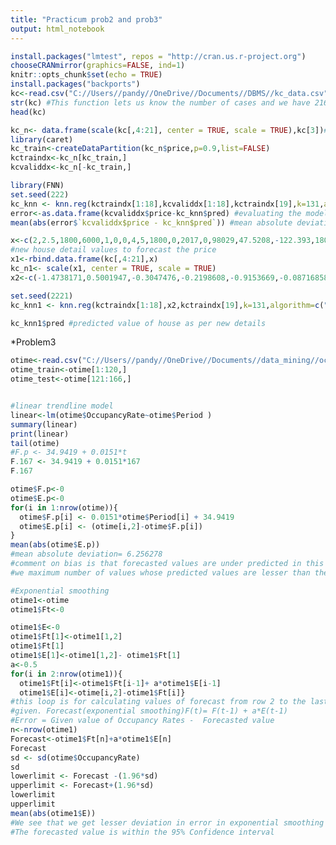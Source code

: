 ```yaml
---
title: "Practicum prob2 and prob3"
output: html_notebook
---
```

```r
install.packages("lmtest", repos = "http://cran.us.r-project.org")
chooseCRANmirror(graphics=FALSE, ind=1)
knitr::opts_chunk$set(echo = TRUE)
install.packages("backports")
kc<-read.csv("C://Users//pandy//OneDrive//Documents//DBMS//kc_data.csv",header=T)
str(kc) #This function lets us know the number of cases and we have 21613 cases and 21 features
head(kc)

kc_n<- data.frame(scale(kc[,4:21], center = TRUE, scale = TRUE),kc[3])#normalising
library(caret)
kc_train<-createDataPartition(kc_n$price,p=0.9,list=FALSE)
kctraindx<-kc_n[kc_train,]
kcvaliddx<-kc_n[-kc_train,]


```
```r
library(FNN)
set.seed(222)
kc_knn <- knn.reg(kctraindx[1:18],kcvaliddx[1:18],kctraindx[19],k=131,algorithm=c("kd_tree","cover_tree","brute")) 
error<-as.data.frame(kcvaliddx$price-kc_knn$pred) #evaluating the model by error
mean(abs(error$`kcvaliddx$price - kc_knn$pred`)) #mean absolute deviation 

x<-c(2,2.5,1800,6000,1,0,0,4,5,1800,0,2017,0,98029,47.5208,-122.393,1800,6000)
#new house detail values to forecast the price
x1<-rbind.data.frame(kc[,4:21],x) 
kc_n1<- scale(x1, center = TRUE, scale = TRUE)
x2<-c(-1.4738171,0.5001947,-0.3047476,-0.2198608,-0.9153669,-0.08716858,-0.3057447, 0.9074943,-2.2599668,0.01401904,-0.658644,1.565742,-0.2101184,-0.9146379,-0.2832743,-1.2717096,-0.2721772,-0.2478847) #normalised new details

set.seed(2221)
kc_knn1 <- knn.reg(kctraindx[1:18],x2,kctraindx[19],k=131,algorithm=c("kd_tree","cover_tree","brute")) 

kc_knn1$pred #predicted value of house as per new details
```


*Problem3
```r

otime<-read.csv("C://Users//pandy//OneDrive//Documents//data_mining//occupancyratestimeseries.csv",header=T)
otime_train<-otime[1:120,]
otime_test<-otime[121:166,]



```

```r
#linear trendline model
linear<-lm(otime$OccupancyRate~otime$Period )
summary(linear)
print(linear)
tail(otime)
#F.p <- 34.9419 + 0.0151*t
F.167 <- 34.9419 + 0.0151*167
F.167

otime$F.p<-0
otime$E.p<-0
for(i in 1:nrow(otime)){
  otime$F.p[i] <- 0.0151*otime$Period[i] + 34.9419
  otime$E.p[i] <- (otime[i,2]-otime$F.p[i])
}
mean(abs(otime$E.p))
#mean absolute deviation= 6.256278 
#comment on bias is that forecasted values are under predicted in this regression model as
#we maximum number of values whose predicted values are lesser than the actual values


```

```r
#Exponential smoothing
otime1<-otime
otime1$Ft<-0

otime1$E<-0
otime1$Ft[1]<-otime1[1,2]
otime1$Ft[1]
otime1$E[1]<-otime1[1,2]- otime1$Ft[1]
a<-0.5
for(i in 2:nrow(otime1)){
  otime1$Ft[i]<-otime1$Ft[i-1]+ a*otime1$E[i-1]
  otime1$E[i]<-otime[i,2]-otime1$Ft[i]}
#this loop is for calculating values of forecast from row 2 to the last row of the dataset
#given. Forecast(exponential smoothing)F(t)= F(t-1) + a*E(t-1)
#Error = Given value of Occupancy Rates -  Forecasted value
n<-nrow(otime1)
Forecast<-otime1$Ft[n]+a*otime1$E[n]
Forecast
sd <- sd(otime$OccupancyRate)
sd
lowerlimit <- Forecast -(1.96*sd)
upperlimit <- Forecast+(1.96*sd)
lowerlimit
upperlimit
mean(abs(otime1$E)) 
#We see that we get lesser deviation in error in exponential smoothing as compared to linear trendline model. Hence, we select this forecasting model 
#The forecasted value is within the 95% Confidence interval   

```

